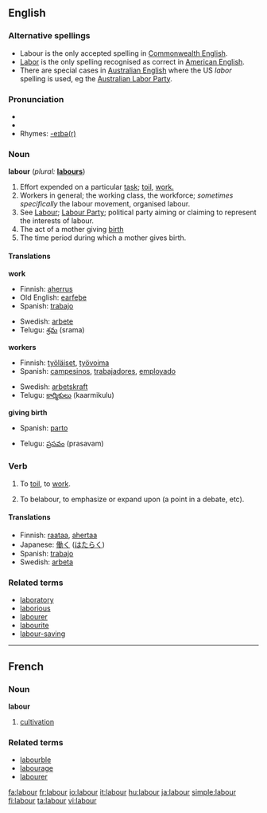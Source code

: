 ==English==

===Alternative spellings===
* Labour is the only accepted spelling in [[Wikipedia:Commonwealth English|Commonwealth English]].
* [[labor|Labor]] is the only spelling recognised as correct in [[Wikipedia:American English|American English]].
* There are special cases in [[Wikipedia:Australian English|Australian English]] where the US ''labor'' spelling is used, eg the [[Wikipedia:Australian Labor Party|Australian Labor Party]].

===Pronunciation===
* {{IPA|/leɪbə/}}
* {{audio|en-uk-labour.ogg|Audio (UK)}}
* Rhymes: [[Rhymes:English:-eɪbə(r)|-eɪbə(r)]]

===Noun===
'''labour'''  (''plural:'' '''[[labours]]''')

# Effort expended on a particular [[task]]; [[toil]], [[work.]]
# Workers in general; the working class, the workforce; ''sometimes specifically'' the labour movement, organised labour.
# See [[Labour]]; [[Labour Party]]; political party aiming or claiming to represent the interests of labour.
# The act of a mother giving [[birth]]
# The time period during which a mother gives birth.

====Translations====
'''work'''
{{top}}
*Finnish: [[aherrus]]
*Old English: [[earfeþe]]
*Spanish: [[trabajo]]
{{mid}}
*Swedish: [[arbete]]
*Telugu: [[శ్రమ]] (srama)
{{bottom}}

'''workers'''
{{top}}
*Finnish: [[työläiset]], [[työvoima]]
*Spanish: [[campesinos]], [[trabajadores]], [[employado]]
{{mid}}
*Swedish: [[arbetskraft]]
*Telugu: [[కార్మికులు]] (kaarmikulu)
{{bottom}}

'''giving birth'''
{{top}}
*Spanish: [[parto]]
{{mid}}
*Telugu: [[ప్రసవం]] (prasavam)
{{bottom}}

===Verb===
{{en-verb}}

# {{intransitive}} To [[toil]], to [[work]].
# {{transitive}} To belabour, to emphasize or expand upon (a point in a debate, etc).

====Translations====
*Finnish: [[raataa]], [[ahertaa]]
*Japanese: [[働く]] ([[はたらく]])
*Spanish: [[trabajo]]
*Swedish: [[arbeta]]

===Related terms===
*[[laboratory]]
*[[laborious]]
*[[labourer]]
*[[labourite]]
*[[labour-saving]]

----

==French==
===Noun===
'''labour''' {{m}}
# [[cultivation]]

===Related terms===
*[[labourble]]
*[[labourage]]
*[[labourer]]

[[fa:labour]]
[[fr:labour]]
[[io:labour]]
[[it:labour]]
[[hu:labour]]
[[ja:labour]]
[[simple:labour]]
[[fi:labour]]
[[ta:labour]]
[[vi:labour]]